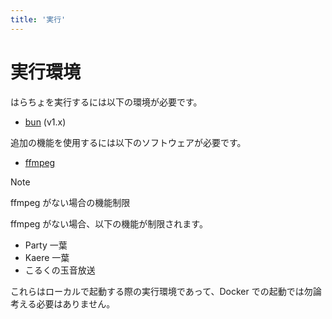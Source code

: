 ```yaml
---
title: '実行'
---
```



# 実行環境

はらちょを実行するには以下の環境が必要です。

- [bun](https://bun.sh/) (v1.x)

追加の機能を使用するには以下のソフトウェアが必要です。

- [ffmpeg](https://www.ffmpeg.org/download.html)

> [!NOTE]
> ffmpeg がない場合の機能制限
>
> ffmpeg がない場合、以下の機能が制限されます。
>
> - Party 一葉
> - Kaere 一葉
> - こるくの玉音放送

これらはローカルで起動する際の実行環境であって、Docker での起動では勿論考える必要はありません。
